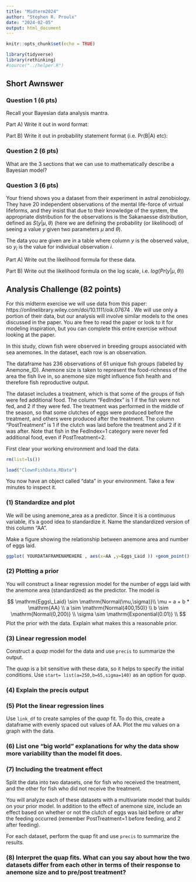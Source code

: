 ```yaml
---
title: "Midterm2024"
author: "Stephen R. Proulx"
date: "2024-02-05"
output: html_document
---
```


```r
knitr::opts_chunk$set(echo = TRUE)

library(tidyverse)
library(rethinking)
#source("../helper.R")

``` 





## Short Awnswer 

### Question 1 (6 pts)
Recall your Bayesian data analysis mantra. 

Part A)
Write it out in word format:



Part B)
Write it out in probability statement format (i.e. Pr(B|A) etc):




### Question 2 (6 pts)
What are the 3 sections that we can use to mathematically describe a Bayesian model?  




### Question 3 (6 pts)
Your friend shows you a dataset from their experiment in astral zenobiology. They have 20 independent observations of the mental life-force of virtual lifeforms, and they insist that due to their knowledge of the system, the appropriate distribution for the observations is the Sakanaesse distribution, defined as $S(y | \mu,\theta)$ (here we are defining the probability (or likelihood) of seeing a value $y$ given two parameters $\mu$ and $\theta$). 

The data you are given are in a table where column $y$ is the observed value, so $y_i$ is the value for individual observation $i$. 

Part A) Write out the likelihood formula for these data.




Part B) Write out the likelihood formula on the log scale, i.e. $log( Pr(y|\mu,\theta) )$





## Analysis Challenge (82 points)

For this midterm exercise we will use data from this paper:  https://onlinelibrary.wiley.com/doi/10.1111/oik.07674 . We will use only a portion of their data, but our analysis will involve similar models to the ones discussed in the paper. You are free to read the paper or look to it for modeling inspiration, but you can complete this entire exercise without looking at the paper. 


In this study, clown fish were observed in breeding groups associated with sea anemones. In the dataset, each row is an observation.

The dataframe has 236 observations of 61 unique fish groups (labeled by Anemone_ID). Anemone size is taken to represent the food-richness of the area the fish live in, so anemone size might influence fish health and therefore fish reproductive output. 

The dataset includes a treatment, which is that some of the groups of fish were fed additional food. The column "FedIndex" is 1 if the fish were not fed, and 2 if they were fed. The treatment was performed in the middle of the season, so that some clutches of eggs were produced before the treatment, and others were produced after the treatment. The column "PostTreatment" is 1 if the clutch was laid before the treatment and 2 if it was after. Note that fish in the FedIndex=1 category were never fed additional food, even if PostTreatment=2. 

First clear your working environment and load the data.
```r
rm(list=ls())

load("ClownFishData.RData")
```

You now have an object called "data" in your environment. Take a few minutes to inspect it.




### (1) Standardize and plot
We will be using anemone_area as a predictor. Since it is a continuous variable, it's a good idea to standardize it. Name the standardized version of this column "AA".


Make a figure showing the relationship between anemone area and number of eggs laid.
```r
ggplot( YOURDATAFRAMENAMEHERE , aes(x=AA ,y=Eggs_Laid )) +geom_point()
```

### (2) Plotting a prior
You will construct a linear regression model for the number of eggs laid with the anemone area (standardized) as the predictor. The model is

$$
\mathrm{Eggs\_Laid} \sim \mathrm{Normal(\mu,\sigma)}\\
\mu = a + b * \mathrm{AA} \\
a \sim \mathrm{Normal(400,150)} \\
b \sim \mathrm{Normal(0,200)} \\
\sigma \sim \mathrm{Exponential(0.01)} \\
$$
Plot the prior with the data. Explain what makes this a reasonable prior.


### (3) Linear regression model
Construct a *quap* model for the data and use `precis` to summarize the output. 

The *quap* is a bit sensitive with these data, so it helps to specify the initial conditions. Use `start= list(a=250,b=65,sigma=140)` as an option for *quap*.

### (4) Explain the precis output

### (5) Plot the linear regression lines
Use `link_df` to create samples of the *quap* fit. To do this, create a dataframe with evenly spaced out values of AA. Plot the mu values on a graph with the data. 


### (6) List one "big world" explanations for why the data show more variability than the model fit does.



### (7) Including the treatment effect 
Split the data into two datasets, one for fish who received the treatment, and the other for fish who did not receive the treatment. 

You will analyze each of these datasets with a multivariate model that builds on your prior model. In addition to the effect of anemone size, include an effect based on whether or not the clutch of eggs was laid before or after the feeding occurred (remember PostTreatment=1 before feeding, and 2 after feeding). 

For each dataset, perform the quap fit and use `precis` to summarize the results.

### (8) Interpret the quap fits. What can you say about how the two datasets differ from each other in terms of their response to anemone size and to pre/post treatment?
